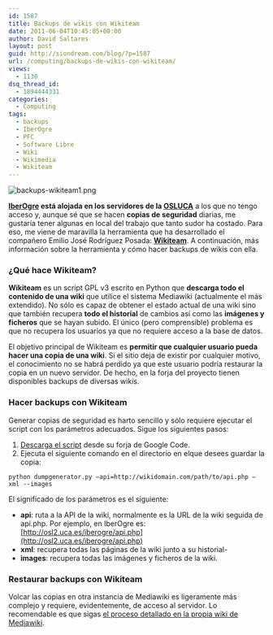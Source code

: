 ```yaml
---
id: 1587
title: Backups de wikis con Wikiteam
date: 2011-06-04T10:45:05+00:00
author: David Saltares
layout: post
guid: http://siondream.com/blog/?p=1587
url: /computing/backups-de-wikis-con-wikiteam/
views:
  - 1130
dsq_thread_id:
  - 1894444331
categories:
  - Computing
tags:
  - backups
  - IberOgre
  - PFC
  - Software Libre
  - Wiki
  - Wikimedia
  - Wikiteam
---
```


![backups-wikiteam1.png](/img/wp/backups-wikiteam1.png)

**[IberOgre](http://osl2.uca.es/iberogre/index.php/P%C3%A1gina_Principal) está alojada en los servidores de la [OSLUCA](http://osl.uca.es/)** a los que no tengo acceso y, aunque sé que se hacen **copias de seguridad** diarias, me gustaría tener algunas en local del trabajo que tanto sudor ha costado. Para eso, me viene de maravilla la herramienta que ha desarrollado el compañero Emilio José Rodríguez Posada: **[Wikiteam](http://code.google.com/p/wikiteam/)**. A continuación, más información sobre la herramienta y cómo hacer backups de wikis con ella.

### ¿Qué hace Wikiteam?

**Wikiteam** es un script GPL v3 escrito en Python que **descarga todo el contenido de una wiki** que utilice el sistema Mediawiki (actualmente el más extendido). No sólo es capaz de obtener el estado actual de una wiki sino que también recupera **todo el historial** de cambios así como las **imágenes y ficheros** que se hayan subido. El único (pero comprensible) problema es que no recupera los usuarios ya que no requiere acceso a la base de datos.

El objetivo principal de Wikiteam es **permitir que cualquier usuario pueda hacer una copia de una wiki**. Si el sitio deja de existir por cualquier motivo, el conocimiento no se habrá perdido ya que este usuario podría restaurar la copia en un nuevo servidor. De hecho, en la forja del proyecto tienen disponibles backups de diversas wikis.

### Hacer backups con Wikiteam

Generar copias de seguridad es harto sencillo y sólo requiere ejecutar el script con los parámetros adecuados. Sigue los siguientes pasos:

1.  [Descarga el script](http://code.google.com/p/wikiteam/source/browse/trunk/dumpgenerator.py) desde su forja de Google Code.
2.  Ejecuta el siguiente comando en el directorio en elque desees guardar la copia:

```
python dumpgenerator.py –api=http://wikidomain.com/path/to/api.php –xml --images
```


El significado de los parámetros es el siguiente:

*   **api**: ruta a la API de la wiki, normalmente es la URL de la wiki seguida de api.php. Por ejemplo, en IberOgre es: [http://osl2.uca.es/iberogre/api.php](http://osl2.uca.es/iberogre/api.php)
*   **xml**: recupera todas las páginas de la wiki junto a su historial-
*   **images**: recupera todas las imágenes y ficheros de la wiki.

### Restaurar backups con Wikiteam

Volcar las copias en otra instancia de Mediawiki es ligeramente más complejo y requiere, evidentemente, de acceso al servidor. Lo recomendable es que sigas [el proceso detallado en la propia wiki de Mediawiki](http://www.mediawiki.org/wiki/Manual:Importing_XML_dumps).